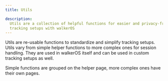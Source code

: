 ```yaml
---
title: Utils

description:
  Utils are a collection of helpful functions for easier and privacy-friendly
  tracking setups with walkerOS
---
```



<PackageLink github="packages/utils" npm="@walkerOS/utils" />

Utils are re-usable functions to standardize and simplify tracking setups. Utils
vary from simple&nbsp;<Link to="/docs/utils/helper">helper</Link> functions to
more complex ones for&nbsp;<Link to="/docs/utils/session">session
handling</Link>. They are used in walkerOS itself and can be used in custom
tracking setups as well.

Simple functions are grouped on
the&nbsp;<Link to="/docs/utils/helper">helper</Link> page, more complex ones
have their own pages.

<DocCardList />
